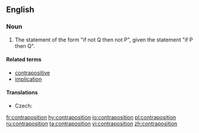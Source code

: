 ==English==
{{wikipedia}}

===Noun===
{{en-noun}}

# {{context|logic|lang=en}} The statement of the form "if not Q then not P", given the statement "if P then Q".

====Related terms====
* [[contrapositive]]
* [[implication]]

====Translations====
{{trans-top|logical statement}}
* Czech: {{t|cs|obměna|f}}
{{trans-mid}}
{{trans-bottom}}

[[fr:contraposition]]
[[hy:contraposition]]
[[io:contraposition]]
[[pl:contraposition]]
[[ru:contraposition]]
[[ta:contraposition]]
[[vi:contraposition]]
[[zh:contraposition]]